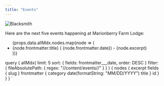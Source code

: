 ```yaml
---
title: "Events"
---
```



![Blacksmith](../images/blacksmith.jpg)

Here are the next five events happening at Marionberry Farm Lodge:

<ul>
  {props.data.allMdx.nodes.map(node => (
    <li key={node.id}>
      <Link to={node.fields.slug}>{node.frontmatter.title}</Link> (
      {node.frontmatter.date}) - {node.excerpt}
    </li>
  ))}
</ul>

  query {
    allMdx(
      limit: 5
      sort: { fields: frontmatter___date, order: DESC }
      filter: { fileAbsolutePath: { regex: "//content/events//" } }
    ) {
      nodes {
        excerpt
        fields {
          slug
        }
        frontmatter {
          category
          date(formatString: "MM/DD/YYYY")
          title
        }
        id
      }
    }
  }
`
